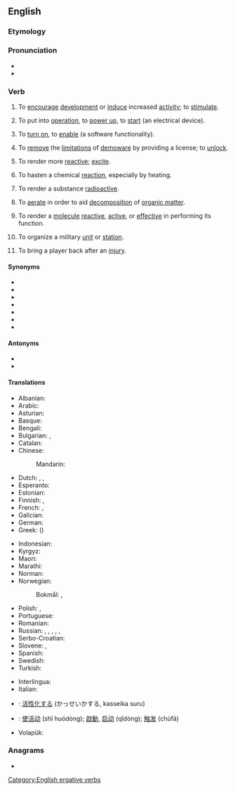 ==English==

===Etymology===
{{suffix|en|active|ate}}

===Pronunciation===
* {{IPA|/ˈæktɪˌveɪt/|lang=en}}
* {{audio|en-us-activate.ogg|Audio (US)|lang=en}}

===Verb===
{{en-verb|activat}}

# {{lb|en|transitive}} To [[encourage]] [[development]] or [[induce]] increased [[activity]]; to [[stimulate]].
# {{lb|en|transitive|electronics}} To put into [[operation]], to [[power up]], to [[start]] (an electrical device).
# {{lb|en|transitive|computing}} To [[turn on]], to [[enable]] (a software functionality).
# {{lb|en|transitive|computing}} To [[remove]] the [[limitations]] of [[demoware]] by providing a license; to [[unlock]].
# {{lb|en|transitive|chemistry|physics}} To render more [[reactive]]; [[excite]].
# {{lb|en|transitive|chemistry}} To hasten a chemical [[reaction]], especially by heating.
# {{lb|en|transitive|physics}} To render a substance [[radioactive]].
# {{lb|en|transitive}} To [[aerate]] in order to aid [[decomposition]] of [[organic matter]].
# {{lb|en|transitive|biology}} To render a [[molecule]] [[reactive]], [[active]], or [[effective]] in performing its function.
# {{lb|en|transitive|military}} To organize a military [[unit]] or [[station]].
# {{lb|en|transitive|sports}} To bring a player back after an [[injury]].

====Synonyms====
* {{l|en|spur}}
* {{l|en|actuate}}
* {{l|en|enable}}
* {{l|en|start}}
* {{l|en|turn on}}
* {{l|en|set going}}
* {{l|en|set in motion}}

====Antonyms====
* {{l|en|deactivate}}
* {{l|en|inactivate}}

====Translations====
{{trans-top|to put into operation}}
* Albanian: {{t+|sq|aktivizoj}}
* Arabic: {{t+|ar|فَعَّلَ}}
* Asturian: {{t|ast|activar}}
* Basque: {{t|eu|aktibatu}}
* Bengali: {{t|bn|সক্রিয় করা}}
* Bulgarian: {{t+|bg|пускам}}, {{t+|bg|активирам}}
* Catalan: {{t+|ca|activar}}
* Chinese:
*: Mandarin: {{t+|cmn|激活|tr=jīhuó|sc=Hani}}
* Dutch: {{t+|nl|activeren}}, {{t+|nl|aanzetten}}, {{t+|nl|inschakelen}}
* Esperanto: {{t|eo|aktivigi}}
* Estonian: {{t|et|rakendama}}
* Finnish: {{t+|fi|aktivoida}}, {{t+|fi|käynnistää}}
* French: {{t+|fr|actionner}}, {{t+|fr|activer}}
* Galician: {{t|gl|activar}}
* German: {{t+|de|aktivieren}}
* Greek: {{t+|el|ενεργοποιώ}} ({{t+|el|ανοίγω}})
{{trans-mid}}
* Indonesian: {{t+|id|mengaktifkan}}
* Kyrgyz: {{t+|ky|жандыруу}}
* Maori: {{t|mi|whakahohe}}
* Marathi: {{t|mr|सक्रिय करावे}}
* Norman: {{t|nrf|activiser}}
* Norwegian:
*: Bokmål: {{t+|nb|aktivere}}, {{t+|nb|aktivisere}}
* Polish: {{t+|pl|aktywować|impf|pf}}, {{t|pl|uaktywnić|pf}}
* Portuguese: {{t+|pt|ativar}}
* Romanian: {{t+|ro|activa}}
* Russian: {{t+|ru|активизи́ровать|impf|pf}}, {{t+|ru|активи́ровать|impf|pf}}, {{t|ru|[[приводи́ть]] в [[де́йствие]]|impf}}, {{t|ru|[[привести́]] в [[де́йствие]]|pf}}, {{t+|ru|включа́ть|impf}}, {{t+|ru|включи́ть|pf}}
* Serbo-Croatian: {{t+|sh|aktivírati}}
* Slovene: {{t|sl|aktivirati}}, {{t|sl|vključiti}}
* Spanish: {{t+|es|activar}}
* Swedish: {{t+|sv|aktivera}}
* Turkish: {{t+|tr|etkinleştirmek}}
{{trans-bottom}}
{{trans-see|to activate a software functionality|enable}}
{{checktrans-top}}
* Interlingua: {{t-check|ia|activar}}
* Italian: {{t+check|it|attivare}}
{{trans-mid}}
* {{ttbc|ja}}: [[活性化]]する (かっせいかする, kasseika suru)
* {{ttbc|cmn}}: [[使活动]] (shǐ huódòng); [[啟動]], [[启动]] (qǐdòng); [[触发]] (chùfā)
* Volapük: {{t-check|vo|dunotön}}
{{trans-bottom}}

===Anagrams===
* {{anagrams|en|cavitate}}

[[Category:English ergative verbs]]